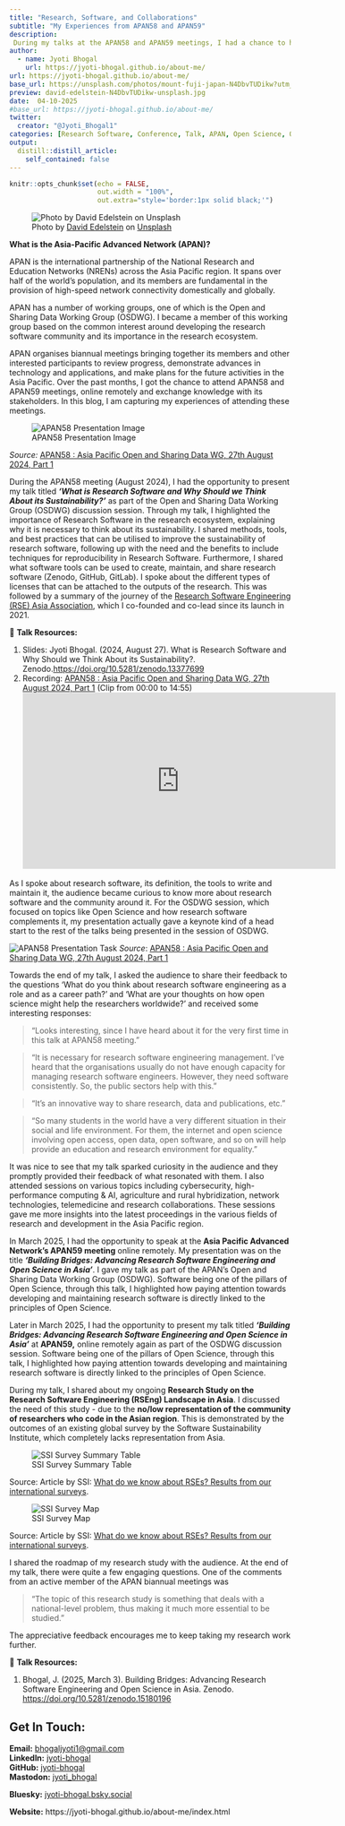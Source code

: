 ```yaml
---
title: "Research, Software, and Collaborations"
subtitle: "My Experiences from APAN58 and APAN59"
description: 
 During my talks at the APAN58 and APAN59 meetings, I had a chance to have interesting conversations and feedback, which I am sharing through this blog.
author:
  - name: Jyoti Bhogal
    url: https://jyoti-bhogal.github.io/about-me/
url: https://jyoti-bhogal.github.io/about-me/
base_url: https://unsplash.com/photos/mount-fuji-japan-N4DbvTUDikw?utm_content=creditCopyText&utm_medium=referral&utm_source=unsplash
preview: david-edelstein-N4DbvTUDikw-unsplash.jpg
date:  04-10-2025
#base_url: https://jyoti-bhogal.github.io/about-me/
twitter:
  creator: "@Jyoti_Bhogal1"
categories: [Research Software, Conference, Talk, APAN, Open Science, Open Source] 
output:
  distill::distill_article:
    self_contained: false
---
```


```r
knitr::opts_chunk$set(echo = FALSE,
                      out.width = "100%",
                      out.extra="style='border:1px solid black;'")

```

![Photo by [David Edelstein](https://unsplash.com/@jlhopes?utm_content=creditCopyText&utm_medium=referral&utm_source=unsplash) on [Unsplash](https://unsplash.com/photos/mount-fuji-japan-N4DbvTUDikw?utm_content=creditCopyText&utm_medium=referral&utm_source=unsplash)](david-edelstein-N4DbvTUDikw-unsplash.jpg)  
  
**What is the Asia-Pacific Advanced Network (APAN)?**

APAN is the international partnership of the National Research and Education Networks (NRENs) across the Asia Pacific region. It spans over half of the world’s population, and its members are fundamental in the provision of high-speed network connectivity domestically and globally.

APAN has a number of working groups, one of which is the Open and Sharing Data Working Group (OSDWG). I  became a member of this working group based on the common interest around developing the research software community and its importance in the research ecosystem.

APAN organises biannual meetings bringing together its members and other interested participants to review progress, demonstrate advances in technology and applications, and make plans for the future activities in the Asia Pacific. Over the past months, I got the chance to attend APAN58 and APAN59 meetings, online remotely and exchange knowledge with its stakeholders. In this blog, I am capturing my experiences of attending these meetings.

![APAN58 Presentation Image](APAN58_talk_image_1_software_sustainability_methods.png)  

*Source:* [APAN58 : Asia Pacific Open and Sharing Data WG, 27th August 2024, Part 1](https://www.youtube.com/watch?v=giTd8lN88KQ) 

During the APAN58 meeting (August 2024), I had the opportunity to present my talk titled ***‘What is Research Software and Why Should we Think About its Sustainability?’*** as part of the Open and Sharing Data Working Group (OSDWG) discussion session. Through my talk, I highlighted the importance of Research Software in the research ecosystem, explaining why it is necessary to think about its sustainability. I shared methods, tools, and best practices that can be utilised to improve the sustainability of research software, following up with the need and the benefits to include techniques for reproducibility in Research Software. Furthermore, I shared what software tools can be used to create, maintain, and share research software (Zenodo, GitHub, GitLab). I spoke about the different types of licenses that can be attached to the outputs of the research. This was followed by a summary of the journey of the [Research Software Engineering (RSE) Asia Association](https://rse-asia.github.io/RSE_Asia/), which I co-founded and co-lead since its launch in 2021\.

🔑 **Talk Resources:** 

1. Slides: Jyoti Bhogal. (2024, August 27). What is Research Software and Why Should we Think About its Sustainability?. Zenodo.[https://doi.org/10.5281/zenodo.13377699](https://doi.org/10.5281/zenodo.13377699)  
2. Recording: [APAN58 : Asia Pacific Open and Sharing Data WG, 27th August 2024, Part 1](https://www.youtube.com/watch?v=giTd8lN88KQ) (Clip from 00:00 to 14:55)
<iframe width="560" height="315" src="https://www.youtube.com/embed/giTd8lN88KQ?si=7P9Tu7Kj90rscXgm&amp;start=1" title="YouTube video player" frameborder="0" allow="accelerometer; autoplay; clipboard-write; encrypted-media; gyroscope; picture-in-picture; web-share" referrerpolicy="strict-origin-when-cross-origin" allowfullscreen></iframe>


As I spoke about research software, its definition, the tools to write and maintain it, the audience became curious to know more about research software and the community around it. For the OSDWG session, which focused on topics like Open Science and how research software complements it, my presentation actually gave a keynote kind of a head start to the rest of the talks being presented in the session of OSDWG. 


![APAN58 Presentation Task](APAN58_talk_image_2_task.png)
*Source*: [APAN58 : Asia Pacific Open and Sharing Data WG, 27th August 2024, Part 1](https://www.youtube.com/watch?v=giTd8lN88KQ) 

Towards the end of my talk, I asked the audience to share their feedback to the questions ‘What do you think about research software engineering as a role and as a career path?’ and ‘What are your thoughts on how open science might help the researchers worldwide?’ and received some interesting responses: 

> “Looks interesting, since I have heard about it for the very first time in this talk at APAN58 meeting.”

> “It is necessary for research software engineering management. I’ve heard that the organisations usually do not have enough capacity for managing research software engineers. However, they need software consistently. So, the  public sectors help with this.”

> “It's an innovative way to share research, data and publications, etc.”

> “So many students in the world have a very different situation in their social and life environment. For them, the internet and open science involving open access, open data, open software, and so on will help provide an education and research environment for equality.”

It was nice to see that my talk sparked curiosity in the audience and they promptly provided their feedback of what resonated with them. I also attended sessions on various topics including cybersecurity, high-performance computing & AI, agriculture and rural hybridization, network technologies, telemedicine and research collaborations. These sessions gave me more insights into the latest proceedings in the various fields of research and development in the Asia Pacific region.

In March 2025, I had the opportunity to speak at the **Asia Pacific Advanced Network’s APAN59 meeting** online remotely. My presentation was on the title ***‘Building Bridges: Advancing Research Software Engineering and Open Science in Asia’***. I gave my talk as part of the APAN’s Open and Sharing Data Working Group (OSDWG). Software being one of the pillars of Open Science, through this talk, I highlighted how paying attention towards developing and maintaining research software is directly linked to the principles of Open Science.

Later in March 2025, I had the opportunity to present my talk titled ***‘Building Bridges: Advancing Research Software Engineering and Open Science in Asia’*** at **APAN59,** online remotely again as part of the OSDWG discussion session. Software being one of the pillars of Open Science, through this talk, I highlighted how paying attention towards developing and maintaining research software is directly linked to the principles of Open Science.

During my talk, I shared about my ongoing **Research Study on the Research Software Engineering (RSEng) Landscape in Asia**. I discussed the need of this study \- due to the **no/low representation of the community of researchers who code in the Asian region**. This is demonstrated by the outcomes of an existing global survey by the Software Sustainability Institute, which completely lacks representation from Asia.

![SSI Survey Summary Table](ssi_survey_summary_table.png)

Source: Article by SSI: [What do we know about RSEs? Results from our international surveys](https://www.software.ac.uk/blog/what-do-we-know-about-rses-results-our-international-surveys).  

![SSI Survey Map](ssi_survey_map.png)  

Source: Article by SSI: [What do we know about RSEs? Results from our international surveys](https://www.software.ac.uk/blog/what-do-we-know-about-rses-results-our-international-surveys).


I shared the roadmap of my research study with the audience. At the end of my talk, there were quite a few engaging questions. One of the comments from an active member of the APAN biannual meetings was

>“The topic of this research study is something that deals with a national-level problem, thus making it much more essential to be studied.”

The appreciative feedback encourages me to keep taking my research work further.

🔑 **Talk Resources:**

1. Bhogal, J. (2025, March 3). Building Bridges: Advancing Research Software Engineering and Open Science in Asia. Zenodo. [https://doi.org/10.5281/zenodo.15180196](https://doi.org/10.5281/zenodo.15180196)


## Get In Touch:

**Email:** [bhogaljyoti1@gmail.com](mailto:bhogaljyoti1@gmail.com)   
**LinkedIn:** [jyoti-bhogal](http://www.linkedin.com/in/jyoti-bhogal)  
**GitHub:** [jyoti-bhogal](https://github.com/jyoti-bhogal)   
**Mastodon:** [jyoti_bhogal](https://mastodon.social/@jyoti_bhogal)

**Bluesky:** [jyoti-bhogal.bsky.social](https://bsky.app/profile/jyoti-bhogal.bsky.social)

**Website:** https://jyoti-bhogal.github.io/about-me/index.html

